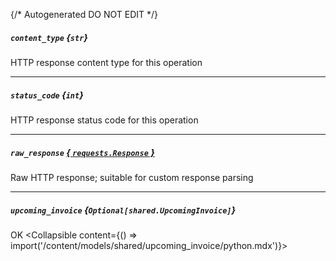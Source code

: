 {/* Autogenerated DO NOT EDIT  */}

##### `content_type` *{`str`}*
HTTP response content type for this operation

---
##### `status_code` *{`int`}*
HTTP response status code for this operation

---
##### `raw_response` [*{ `requests.Response` }*](https://requests.readthedocs.io/en/latest/api/#requests.Response)
Raw HTTP response; suitable for custom response parsing

---
##### `upcoming_invoice` *{`Optional[shared.UpcomingInvoice]`}*
OK
<Collapsible content={() => import('/content/models/shared/upcoming_invoice/python.mdx')}>
</Collapsible>

